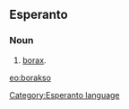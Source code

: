 ==Esperanto==
===Noun===
# [[borax]].

[[eo:borakso]]
[[Category:Esperanto language]]
{{Universala Vortaro}}